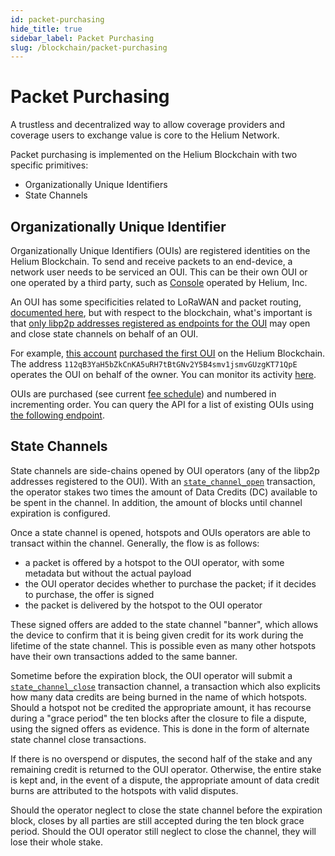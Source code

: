 ```yaml
---
id: packet-purchasing
hide_title: true
sidebar_label: Packet Purchasing
slug: /blockchain/packet-purchasing
---
```


# Packet Purchasing

A trustless and decentralized way to allow coverage providers and coverage users
to exchange value is core to the Helium Network.

Packet purchasing is implemented on the Helium Blockchain with two specific
primitives:

- Organizationally Unique Identifiers
- State Channels

## Organizationally Unique Identifier

Organizationally Unique Identifiers (OUIs) are registered identities on the
Helium Blockchain. To send and receive packets to an end-device, a network user
needs to be serviced an OUI. This can be their own OUI or one operated by a
third party, such as [Console](/use-the-network/console) operated by Helium,
Inc.

An OUI has some specificities related to LoRaWAN and packet routing,
[documented here](/lorawan-on-helium#the-oui), but with respect to the
blockchain, what's important is that
[only libp2p addresses registered as endpoints for the OUI](https://github.com/helium/proto/blob/master/src/blockchain_txn_oui_v1.proto#L6)
may open and close state channels on behalf of an OUI.

For example,
[this account](https://explorer.helium.com/accounts/13tyMLKRFYURNBQqLSqNJg9k41maP1A7Bh8QYxR13oWv7EnFooc)
[purchased the first OUI](https://explorer.helium.com/txns/6ACW9A5Hj3KDnOJELWAvAVG3yM71OpNAYpdAPM3ti1A)
on the Helium Blockchain. The address
`112qB3YaH5bZkCnKA5uRH7tBtGNv2Y5B4smv1jsmvGUzgKT71QpE` operates the OUI on
behalf of the owner. You can monitor its activity
[here](https://explorer.helium.com/accounts/14oSuAgRmAFPFPZRY1MUwir5AJSLGkaXHzuSZJ92BuYCfLMN1Et).

OUIs are purchased (see current
[fee schedule](/blockchain/transaction-fees#transaction-fee-schedule)) and
numbered in incrementing order. You can query the API for a list of existing
OUIs using [the following endpoint](/api/blockchain/ouis#list-ouis).

## State Channels

State channels are side-chains opened by OUI operators (any of the libp2p
addresses registered to the OUI). With an
[`state_channel_open`](https://github.com/helium/proto/blob/master/src/blockchain_txn_state_channel_open_v1.proto)
transaction, the operator stakes two times the amount of Data Credits (DC)
available to be spent in the channel. In addition, the amount of blocks until
channel expiration is configured.

Once a state channel is opened, hotspots and OUIs operators are able to transact
within the channel. Generally, the flow is as follows:

- a packet is offered by a hotspot to the OUI operator, with some metadata but
  without the actual payload
- the OUI operator decides whether to purchase the packet; if it decides to
  purchase, the offer is signed
- the packet is delivered by the hotspot to the OUI operator

These signed offers are added to the state channel "banner", which allows the
device to confirm that it is being given credit for its work during the lifetime
of the state channel. This is possible even as many other hotspots have their
own transactions added to the same banner.

Sometime before the expiration block, the OUI operator will submit a
[`state_channel_close`](https://github.com/helium/proto/blob/master/src/blockchain_txn_state_channel_close_v1.proto)
transaction channel, a transaction which also explicits how many data credits
are being burned in the name of which hotspots. Should a hotspot not be credited
the appropriate amount, it has recourse during a "grace period" the ten blocks
after the closure to file a dispute, using the signed offers as evidence. This
is done in the form of alternate state channel close transactions.

If there is no overspend or disputes, the second half of the stake and any
remaining credit is returned to the OUI operator. Otherwise, the entire stake is
kept and, in the event of a dispute, the appropriate amount of data credit burns
are attributed to the hotspots with valid disputes.

Should the operator neglect to close the state channel before the expiration
block, closes by all parties are still accepted during the ten block grace
period. Should the OUI operator still neglect to close the channel, they will
lose their whole stake.
